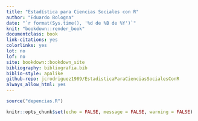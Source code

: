 ```yaml
--- 
title: "Estadística para Ciencias Sociales con R"
author: "Eduardo Bologna"
date: "`r format(Sys.time(), '%d de %B de %Y')`"
knit: "bookdown::render_book"
documentclass: book
link-citations: yes
colorlinks: yes
lot: no
lof: no
site: bookdown::bookdown_site
bibliography: bibliografia.bib
biblio-style: apalike
github-repo: jcrodriguez1989/EstadisticaParaCienciasSocialesConR
always_allow_html: yes
---
```


```r
source("depencias.R")

knitr::opts_chunk$set(echo = FALSE, message = FALSE, warning = FALSE)
```

# {.unnumbered}
